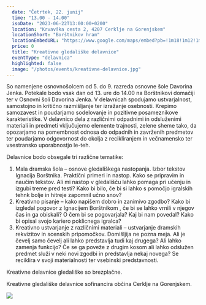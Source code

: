 ```yaml
---
  date: "Četrtek, 22. junij"
  time: "13.00 - 14.00"
  isoDate: "2023-06-22T13:00:00+0200"
  location: "Krvavška cesta 2, 4207 Cerklje na Gorenjskem"
  locationShort: "Borštnikov hram"
  locationEmbedURL: "https://www.google.com/maps/embed?pb=!1m18!1m12!1m3!1d2758.8252509390463!2d14.486259476917823!3d46.25370167109801!2m3!1f0!2f0!3f0!3m2!1i1024!2i768!4f13.1!3m3!1m2!1s0x477ab5ad9a992d43%3A0xf5c3786d575e014e!2sKulturni%20hram%20Cerklje%20na%20Gorenjskem!5e0!3m2!1sen!2ssi!4v1685547234928!5m2!1sen!2ssi"
  price: 0
  title: "Kreativne gledališke delavnice"
  eventType: "delavnica"
  highlighted: false
  image: "/photos/events/kreativne-delavnice.jpg"
---
```


So namenjene osnovnošolcem od 5. do 9. razreda osnovne šole Davorina Jenka. Potekale bodo vsak dan od 13. ure do 14.00 na
Borštnikovi domačiji ter v Osnovni šoli Davorina Jenka. V delavnicah spodujamo ustvarjalnost,
samostojno in kritično razmišljanje ter izražanje osebnosti. Krepimo samozavest in poudarjamo
sodelovanje in pozitivne posameznikove karakteristike. V delavnico dela z različnimi odpadnimi in
odsluženimi materiali in predmeti vključujemo elemente trajnosti, zelene sheme tako, da opozarjamo
na pomembnost odnosa do odpadnih in zavrženih predmetov ter poudarjamo odgovornost do
okolja z recikliranjem in večnamensko ter vsestransko uporabnostjo le-teh.

Delavnice bodo obsegale tri različne tematike:

1. Mala dramska šola – osnove gledališkega nastopanja. Izbor tekstov Ignacija Borštnika.
   Praktični primeri in nastop. Kako se pripravim in naučim tekstov. Ali mi nastop v gledališču
   lahko pomaga pri učenju in izgubi treme pred testi? Kako bi bilo, če bi si lahko s pomočjo
   igralskih tehnk bolje in hitreje zapomnil učno snov?
2. Kreativno pisanje – kako napišem dobro in zanimivo zgodbo? Kako bi izgledal pogovor z
   Ignacijem Borštnikom , če bi se lahko vrnili v njegov čas in ga obiskali? O čem bi se
   pogovarjala? Kaj bi nam povedal? Kako bi opisal svojo kariero poklicnega igralca?
3. Kreativno ustvarjanje z različnimi materiali – ustvarjanje dramskih rekvizitov in scenskih
   pripomočkov. Domišljija ne pozna meja. Ali je čevelj samo čevelj ali lahko predstavlja tudi kaj
   drugega? Ali lahko zamenja funkcijo? Če se ga poveže z drugim kosom ali lahko odslužen
   predmet služi v neki novi zgodbi in predstavlja nekaj novega? Se reciklira v svoji
   materialnosti ter vsebinski predstavnosti.

Kreativne delavnice gledališke so brezplačne.

Kreativne gledališke delavnice sofinancira občina Cerklje na Gorenjskem.

<img src="/photos/logo/cerklje-logo.png" />
